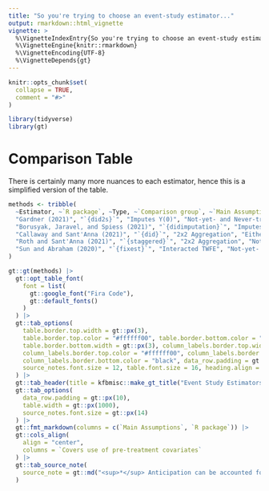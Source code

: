 ```yaml
---
title: "So you're trying to choose an event-study estimator..."
output: rmarkdown::html_vignette
vignette: >
  %\VignetteIndexEntry{So you're trying to choose an event-study estimator...}
  %\VignetteEngine{knitr::rmarkdown}
  %\VignetteEncoding{UTF-8}
  %\VignetteDepends{gt}
---
```


```r
knitr::opts_chunk$set(
  collapse = TRUE,
  comment = "#>"
)
```

```r
library(tidyverse)
library(gt)
```


# Comparison Table

There is certainly many more nuances to each estimator, hence this is a simplified version of the table. 


```r

methods <- tribble(
  ~Estimator, ~`R package`, ~Type, ~`Comparison group`, ~`Main Assumptions`, ~`Covers use of pre-treatment covariates`, ~`Uniform inference of estimates`,
  "Gardner (2021)", "`{did2s}`", "Imputes Y(0)", "Not-yet- and Never-treated", "- Correct specification of Y(0) \n - Parallel Trends for all units \n - Limited anticipation<sup>*</sup>", "✔", "",
  "Borusyak, Jaravel, and Spiess (2021)", "`{didimputation}`", "Imputes Y(0)", "Not-yet- and Never-treated", "- Correct specification of Y(0) \n - Parallel Trends for all units \n - Limited anticipation<sup>*</sup>", "✔", "",
  "Callaway and Sant'Anna (2021)", "`{did}`", "2x2 Aggregation", "Either Not-yet- or Never-treated", "- Correct specification of evolution of Y(0) *or* Propensity Score \n - Parallel Trends for Not-yet- *or* Never-treated \n - Limited anticipation<sup>*</sup>", "✔", "✔",
  "Roth and Sant'Anna (2021)", "`{staggered}`", "2x2 Aggregation", "Not-yet-treated", "- Treatment timing is random", "", "",
  "Sun and Abraham (2020)", "`{fixest}`", "Interacted TWFE", "Not-yet- and Never-treated", "- Parallel Trends for all units \n - Limited anticipation<sup>*</sup>", "", "",
)

gt::gt(methods) |>
  gt::opt_table_font(
    font = list(
      gt::google_font("Fira Code"),
      gt::default_fonts()
    )
  ) |>
  gt::tab_options(
    table.border.top.width = gt::px(3),
    table.border.top.color = "#ffffff00", table.border.bottom.color = "#ffffff00",
    table.border.bottom.width = gt::px(3), column_labels.border.top.width = gt::px(3),
    column_labels.border.top.color = "#ffffff00", column_labels.border.bottom.width = gt::px(3),
    column_labels.border.bottom.color = "black", data_row.padding = gt::px(5),
    source_notes.font.size = 12, table.font.size = 16, heading.align = "left"
  ) |>
  gt::tab_header(title = kfbmisc::make_gt_title("Event Study Estimators")) |>
  gt::tab_options(
    data_row.padding = gt::px(10),
    table.width = gt::px(1000),
    source_notes.font.size = gt::px(14)
  ) |>
  gt::fmt_markdown(columns = c(`Main Assumptions`, `R package`)) |>
  gt::cols_align(
    align = "center",
    columns = `Covers use of pre-treatment covariates`
  ) |>
  gt::tab_source_note(
    source_note = gt::md("<sup>*</sup> Anticipation can be accounted for by adjusting 'initial treatment day' back \\(x\\) number of years, where \\(x\\) is the number of years before treatment that anticipation can occur. \n\n <sup>**</sup> Misclassifications are my own fault.")
  )
```
